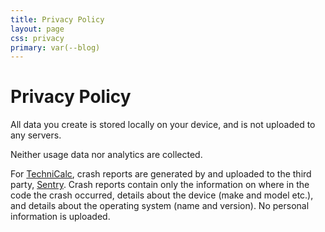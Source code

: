 ```yaml
---
title: Privacy Policy
layout: page
css: privacy
primary: var(--blog)
---
```


# Privacy Policy

All data you create is stored locally on your device, and is not uploaded to any servers.

Neither usage data nor analytics are collected.

For [TechniCalc](/technicalc), crash reports are generated by and uploaded to the third party, [Sentry](https://sentry.io/). Crash reports contain only the information on where in the code the crash occurred, details about the device (make and model etc.), and details about the operating system (name and version). No personal information is uploaded.
